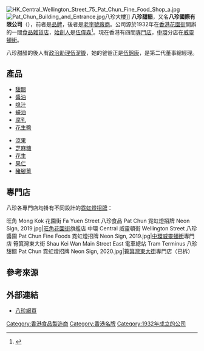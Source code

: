 {{Infobox Company 
|name = 八珍國際有限公司
|name_en = Pat Chun International Limited
|logo = PatChun logo.svg
|foundation = 1932年
|location = {{HK}}[[新界|新界]][[將軍澳創新園|將軍澳創新園]]駿宏街18號八珍大樓
|founder = [[伍偉森|伍偉森]]
|key_people= 董事總經理：[[伍尚鈞|伍尚鈞]]
|industry = 食品
|products = [[甜醋|甜醋]]、[[醬油|醬油]]、[[喼汁|喼汁]]、[[蠔油|蠔油]]、[[腐乳|腐乳]]、[[花生醬|花生醬]]等
|capital = 
|revenue = 
|operating_income = 
|profit= 
|num_employees = 
|parent=
|homepage=[http://www.patchun.com/ 八珍官網]
}}
[[File:HK_Central_Wellington_Street_75_Pat_Chun_Fine_Food_Shop_a.jpg|thumb]]
[[File:Pat_Chun_Building_and_Entrance.jpg|thumb]]八珍大樓]]
'''八珍甜醋'''，又名'''八珍國際有限公司'''（{{lang-en|Pat Chun International Limited}}），前者是[[品牌|品牌]]，後者是[[老字號|老字號]][[廠商|廠商]]。公司源於1932年在[[香港|香港]][[花園街|花園街]]開辦的一間[[食品|食品]][[雜貨店|雜貨店]]，[[始創人|始創人]]是[[伍偉森|伍偉森]]<ref>{{Cite web |url=http://www.youtube.com/watch?v=kXUcO0jFPDQ |title=RTHK-香港故事（第19輯）04-百年商埠-2012-3-12 |accessdate=2013-01-03 |archive-date=2014-05-29 |archive-url=https://web.archive.org/web/20140529135144/http://www.youtube.com/watch?v=kXUcO0jFPDQ |dead-url=no }}</ref>。現在香港有四間[[專門店|專門店]]，[[中環|中環]]分店在[[威靈頓街|威靈頓街]]。

八珍甜醋的後人有[[政治助理|政治助理]][[伍潔鏇|伍潔鏇]]，她的爸爸正是[[伍錦康|伍錦康]]，是第二代董事總經理。

==產品==
{{stack begin | align=center | clear=false | float=center}}
{{Col-begin}}
{{Col-2}}
* [[甜醋|甜醋]]
* [[醬油|醬油]]
* [[喼汁|喼汁]]
* [[蠔油|蠔油]]
* [[腐乳|腐乳]]
* [[花生醬|花生醬]]
{{Col-2}}
* [[涼果|涼果]]
* [[芝麻糖|芝麻糖]]
* [[花生|花生]]
* [[果仁|果仁]]
* [[豬腳薑|豬腳薑]]
{{Col-end}}
{{stack end}}

==專門店==
八珍各專門店均掛有不同設計的[[霓虹燈招牌|霓虹燈招牌]]：
<gallery mode=packed heights=150px style="text-align:left">
旺角 Mong Kok 花園街 Fa Yuen Street 八珍食品 Pat Chun 霓虹燈招牌 Neon Sign, 2019.jpg|[[旺角|旺角]][[花園街|花園街]]旗艦店
中環 Central 威靈頓街 Wellington Street 八珍醬園 Pat Chun Fine Foods 霓虹燈招牌 Neon Sign, 2019.jpg|[[中環|中環]][[威靈頓街|威靈頓街]]專門店
筲箕灣東大街 Shau Kei Wan Main Street East 電車總站 Tram Terminus 八珍甜醋 Pat Chun 霓虹燈招牌 Neon Sign, 2020.jpg|[[筲箕灣|筲箕灣]][[筲箕灣東大街|東大街]]專門店（已拆）
</gallery>

==參考來源==
{{reflist}}

== 外部連結 ==
{{stack begin}}
{{commonscat|Pat Chun International}}
{{stack end}}
* [http://www.patchun.com/ 八珍網頁] {{Wayback|url=http://www.patchun.com/ |date=20200808180217 }}

[[Category:香港食品製造商|Category:香港食品製造商]]
[[Category:香港名牌|Category:香港名牌]]
[[Category:1932年成立的公司|Category:1932年成立的公司]]